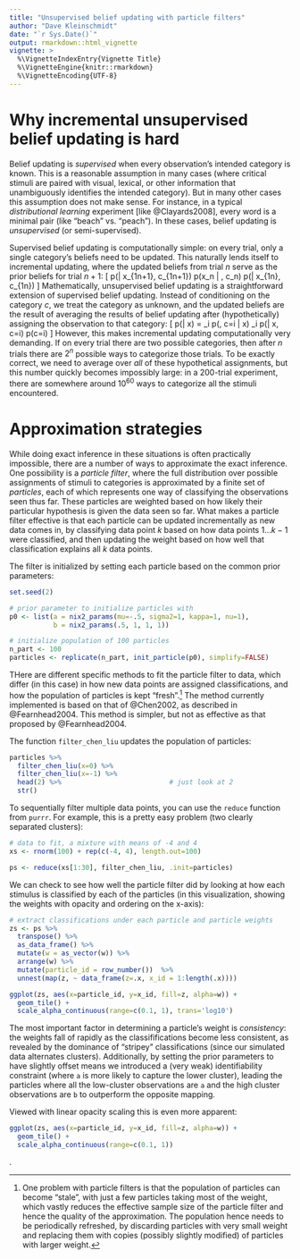 ```yaml
---
title: "Unsupervised belief updating with particle filters"
author: "Dave Kleinschmidt"
date: "`r Sys.Date()`"
output: rmarkdown::html_vignette
vignette: >
  %\VignetteIndexEntry{Vignette Title}
  %\VignetteEngine{knitr::rmarkdown}
  %\VignetteEncoding{UTF-8}
---
```


# Why incremental unsupervised belief updating is hard

Belief updating is _supervised_ when every observation's intended category is
known.  This is a reasonable assumption in many cases (where critical stimuli
are paired with visual, lexical, or other information that unambiguously
identifies the intended category).  But in many other cases this assumption does
not make sense.  For instance, in a typical _distributional learning_ experiment
[like @Clayards2008], every word is a minimal pair (like "beach" vs. "peach").
In these cases, belief updating is _unsupervised_ (or semi-supervised).

Supervised belief updating is computationally simple: on every trial, only a
single category's beliefs need to be updated.  This naturally lends itself to
incremental updating, where the updated beliefs from trial $n$ serve as the
prior beliefs for trial $n+1$:
\[ 
p(\theta | x_{1\ldots n+1}, c_{1\ldots n+1}) 
  \propto 
  p(x_n | \theta, c_n)
  p(\theta | x_{1\ldots n}, c_{1\ldots n}) 
\]
Mathematically, unsupervised belief updating is a straightforward extension of
supervised belief updating.  Instead of conditioning on the category $c$, we
treat the category as unknown, and the updated beliefs are the result of
averaging the results of belief updating after (hypothetically) assigning the
observation to that category:
\[
p(\theta | x) 
  = \sum_i p(\theta, c=i | x)
  \propto \sum_i p(\theta | x, c=i) p(c=i)
\]
However, this makes incremental updating computationally very demanding.  If on
every trial there are two possible categories, then after $n$ trials there are
$2^n$ possible ways to categorize those trials.  To be exactly correct, we need
to average over _all_ of these hypothetical assignments, but this number quickly
becomes impossibly large: in a 200-trial experiment, there are somewhere around
$10^60$ ways to categorize all the stimuli encountered.

# Approximation strategies

While doing exact inference in these situations is often practically impossible,
there are a number of ways to approximate the exact inference.  One possibility
is a _particle filter_, where the full distribution over possible assignments of
stimuli to categories is approximated by a finite set of _particles_, each of
which represents one way of classifying the observations seen thus far.  These
particles are weighted based on how likely their particular hypothesis is given
the data seen so far.  What makes a particle filter effective is that each
particle can be updated incrementally as new data comes in, by classifying data
point $k$ based on how data points $1\ldots k-1$ were classified, and then
updating the weight based on how well that classification explains all $k$ data
points.

The filter is initialized by setting each particle based on the common prior
parameters:

```r

set.seed(2)

# prior parameter to initialize particles with
p0 <- list(a = nix2_params(mu=-.5, sigma2=1, kappa=1, nu=1),
           b = nix2_params(.5, 1, 1, 1))

# initialize population of 100 particles
n_part <- 100
particles <- replicate(n_part, init_particle(p0), simplify=FALSE)

```

THere are different specific methods to fit the particle filter to data, which
differ (in this case) in how new data points are assigned classifications, and
how the population of particles is kept "fresh".[^stale-particles] The method
currently implemented is based on that of @Chen2002, as described in
@Fearnhead2004.  This method is simpler, but not as effective as that proposed
by @Fearnhead2004.

[^stale-particles]: One problem with particle filters is that the population of
particles can become "stale", with just a few particles taking most of the
weight, which vastly reduces the effective sample size of the particle filter
and hence the quality of the approximation.  The population hence needs to be
periodically refreshed, by discarding particles with very small weight and
replacing them with copies (possibly slightly modified) of particles with larger
weight.

The function `filter_chen_liu` updates the population of particles:

```r

particles %>%
  filter_chen_liu(x=0) %>%
  filter_chen_liu(x=-1) %>%
  head(2) %>%                           # just look at 2
  str()

```

To sequentially filter multiple data points, you can use the `reduce` function
from `purrr`.  For example, this is a pretty easy problem (two clearly separated
clusters):

```r

# data to fit, a mixture with means of -4 and 4
xs <- rnorm(100) + rep(c(-4, 4), length.out=100)

ps <- reduce(xs[1:30], filter_chen_liu, .init=particles)

```

We can check to see how well the particle filter did by looking at how each
stimulus is classified by each of the particles (in this visualization, showing
the weights with opacity and ordering on the x-axis):

```r

# extract classifications under each particle and particle weights
zs <- ps %>%
  transpose() %>%
  as_data_frame() %>%
  mutate(w = as_vector(w)) %>%
  arrange(w) %>%
  mutate(particle_id = row_number())  %>%
  unnest(map(z, ~ data_frame(z=.x, x_id = 1:length(.x))))

ggplot(zs, aes(x=particle_id, y=x_id, fill=z, alpha=w)) +
  geom_tile() +
  scale_alpha_continuous(range=c(0.1, 1), trans='log10')

```

The most important factor in determining a particle's weight is _consistency_:
the weights fall of rapidly as the classififications become less consistent, as
revealed by the dominance of "stripey" classifications (since our simulated data
alternates clusters).  Additionally, by setting the prior parameters to have
slightly offset means we introduced a (very weak) identifiability constraint
(where `a` is more likely to capture the lower cluster), leading the particles
where all the low-cluster observations are `a` and the high cluster observations
are `b` to outperform the opposite mapping.

Viewed with linear opacity scaling this is even more apparent:

```r
ggplot(zs, aes(x=particle_id, y=x_id, fill=z, alpha=w)) +
  geom_tile() +
  scale_alpha_continuous(range=c(0.1, 1))

```


.
